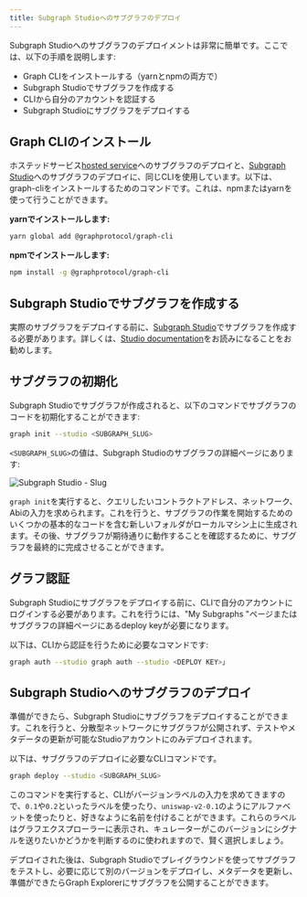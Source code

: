 ```yaml
---
title: Subgraph Studioへのサブグラフのデプロイ
---
```


Subgraph Studioへのサブグラフのデプロイメントは非常に簡単です。ここでは、以下の手順を説明します:

- Graph CLIをインストールする（yarnとnpmの両方で）
- Subgraph Studioでサブグラフを作成する
- CLIから自分のアカウントを認証する
- Subgraph Studioにサブグラフをデプロイする

## Graph CLIのインストール

ホステッドサービス[hosted service](https://thegraph.com/hosted-service/)へのサブグラフのデプロイと、[Subgraph Studio](https://thegraph.com/studio/)へのサブグラフのデプロイに、同じCLIを使用しています。以下は、graph-cliをインストールするためのコマンドです。これは、npmまたはyarnを使って行うことができます。

**yarnでインストールします:**

```bash
yarn global add @graphprotocol/graph-cli
```

**npmでインストールします:**

```bash
npm install -g @graphprotocol/graph-cli
```

## Subgraph Studioでサブグラフを作成する

実際のサブグラフをデプロイする前に、[Subgraph Studio](https://thegraph.com/studio/)でサブグラフを作成する必要があります。詳しくは、[Studio documentation](/studio/subgraph-studio)をお読みになることをお勧めします。

## サブグラフの初期化

Subgraph Studioでサブグラフが作成されると、以下のコマンドでサブグラフのコードを初期化することができます:

```bash
graph init --studio <SUBGRAPH_SLUG>
```

`<SUBGRAPH_SLUG>`の値は、Subgraph Studioのサブグラフの詳細ページにあります:

![Subgraph Studio - Slug](/img/doc-subgraph-slug.png)

`graph init`を実行すると、クエリしたいコントラクトアドレス、ネットワーク、Abiの入力を求められます。これを行うと、サブグラフの作業を開始するためのいくつかの基本的なコードを含む新しいフォルダがローカルマシン上に生成されます。その後、サブグラフが期待通りに動作することを確認するために、サブグラフを最終的に完成させることができます。

## グラフ認証

Subgraph Studioにサブグラフをデプロイする前に、CLIで自分のアカウントにログインする必要があります。これを行うには、"My Subgraphs "ページまたはサブグラフの詳細ページにあるdeploy keyが必要になります。

以下は、CLIから認証を行うために必要なコマンドです:

```bash
graph auth --studio graph auth --studio <DEPLOY KEY>」
```

## Subgraph Studioへのサブグラフのデプロイ

準備ができたら、Subgraph Studioにサブグラフをデプロイすることができます。これを行うと、分散型ネットワークにサブグラフが公開されず、テストやメタデータの更新が可能なStudioアカウントにのみデプロイされます。

以下は、サブグラフのデプロイに必要なCLIコマンドです。

```bash
graph deploy --studio <SUBGRAPH_SLUG>
```

このコマンドを実行すると、CLIがバージョンラベルの入力を求めてきますので、`0.1`や`0.2`といったラベルを使ったり、`uniswap-v2-0.1`のようにアルファベットを使ったりと、好きなように名前を付けることができます。これらのラベルはグラフエクスプローラーに表示され、キュレーターがこのバージョンにシグナルを送りたいかどうかを判断するのに使われますので、賢く選択しましょう。

デプロイされた後は、Subgraph Studioでプレイグラウンドを使ってサブグラフをテストし、必要に応じて別のバージョンをデプロイし、メタデータを更新し、準備ができたらGraph Explorerにサブグラフを公開することができます。
